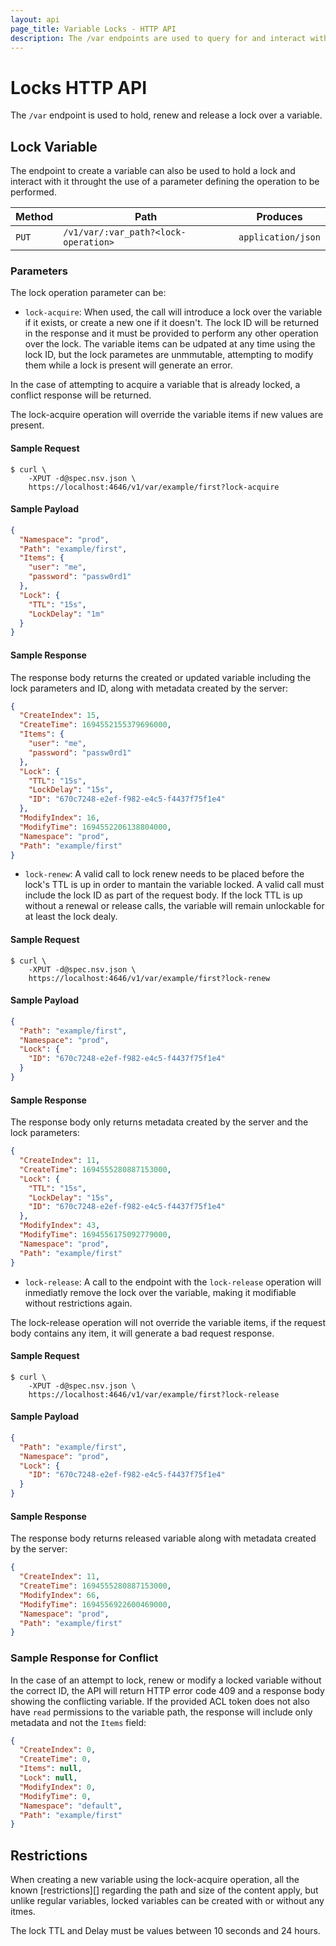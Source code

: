 ```yaml
---
layout: api
page_title: Variable Locks - HTTP API
description: The /var endpoints are used to query for and interact with variables and locks.
---
```


# Locks HTTP API

The `/var` endpoint is used to hold, renew and release a lock over a variable.

## Lock Variable

The endpoint to create a variable can also be used to hold a lock and interact with
it throught the use of a parameter defining the operation to be performed.

| Method | Path                                 | Produces           |
|--------|--------------------------------------|--------------------|
| `PUT`  | `/v1/var/:var_path?<lock-operation>` | `application/json` |

### Parameters

The lock operation parameter can be:

- `lock-acquire`: When used, the call will introduce a lock over the variable if 
it exists, or create a new one if it doesn't. The lock ID will be returned in the 
response and it must be provided to perform any other operation over the lock. 
The variable items can be udpated at any time using the lock ID, but the lock
parametes are unmmutable, attempting to modify them while a lock is present will
generate an error. 

In the case of attempting to acquire a variable that is already locked, a conflict
response will be returned. 

The lock-acquire operation will override the variable items if new values are 
present.


#### Sample Request

```shell-session
$ curl \
    -XPUT -d@spec.nsv.json \
    https://localhost:4646/v1/var/example/first?lock-acquire
```

#### Sample Payload

```json
{
  "Namespace": "prod",
  "Path": "example/first",
  "Items": {
    "user": "me",
    "password": "passw0rd1"
  },
  "Lock": {
    "TTL": "15s",
    "LockDelay": "1m"
  }
}
```

#### Sample Response

The response body returns the created or updated variable including the lock 
parameters and ID, along with metadata created by the server:

```json
{
  "CreateIndex": 15,
  "CreateTime": 1694552155379696000,
  "Items": {
    "user": "me",
    "password": "passw0rd1"
  },
  "Lock": {
    "TTL": "15s",
    "LockDelay": "15s",
    "ID": "670c7248-e2ef-f982-e4c5-f4437f75f1e4"
  },
  "ModifyIndex": 16,
  "ModifyTime": 1694552206138804000,
  "Namespace": "prod",
  "Path": "example/first"
}
```

- `lock-renew`: A valid call to lock renew needs to be placed before the lock's
TTL is up in order to mantain the variable locked. A valid call must include the
lock ID as part of the request body. If the lock TTL is up without a renewal or
release calls, the variable will remain unlockable for at least the lock dealy. 

#### Sample Request

```shell-session
$ curl \
    -XPUT -d@spec.nsv.json \
    https://localhost:4646/v1/var/example/first?lock-renew
```

#### Sample Payload

```json
{
  "Path": "example/first",
  "Namespace": "prod",
  "Lock": {
    "ID": "670c7248-e2ef-f982-e4c5-f4437f75f1e4"
  }
}
```

#### Sample Response

The response body only returns metadata created by the server and the lock
parameters:

```json
{
  "CreateIndex": 11,
  "CreateTime": 1694555280887153000,
  "Lock": {
    "TTL": "15s",
    "LockDelay": "15s",
    "ID": "670c7248-e2ef-f982-e4c5-f4437f75f1e4"
  },
  "ModifyIndex": 43,
  "ModifyTime": 1694556175092779000,
  "Namespace": "prod",
  "Path": "example/first"
}
```

- `lock-release`: A call to the endpoint with the `lock-release` operation will
inmediatly remove the lock over the variable, making it modifiable without 
restrictions again. 

The lock-release operation will not override the variable items, if the request
body contains any item, it will generate a bad request response.

#### Sample Request

```shell-session
$ curl \
    -XPUT -d@spec.nsv.json \
    https://localhost:4646/v1/var/example/first?lock-release
```

#### Sample Payload

```json
{
  "Path": "example/first",
  "Namespace": "prod",
  "Lock": {
    "ID": "670c7248-e2ef-f982-e4c5-f4437f75f1e4"
  }
}
```

#### Sample Response

The response body returns released variable along with metadata
created by the server:

```json
{
  "CreateIndex": 11,
  "CreateTime": 1694555280887153000,
  "ModifyIndex": 66,
  "ModifyTime": 1694556922600469000,
  "Namespace": "prod",
  "Path": "example/first"
}
```

### Sample Response for Conflict

In the case of an attempt to lock, renew or modify a locked variable
without the correct ID, the API will return HTTP error code
409 and a response body showing the conflicting variable. If the provided ACL
token does not also have `read` permissions to the variable path, the response
will include only metadata and not the `Items` field:

```json
{
  "CreateIndex": 0,
  "CreateTime": 0,
  "Items": null,
  "Lock": null,
  "ModifyIndex": 0,
  "ModifyTime": 0,
  "Namespace": "default",
  "Path": "example/first"
}
```

## Restrictions

When creating a new variable using the lock-acquire operation, all the known 
[restrictions][] regarding the path and size of the content apply, but unlike 
regular variables, locked variables can be created with or without any itmes.

The lock TTL and Delay must be values between 10 seconds and 24 hours.

[Variables]: /nomad/docs/concepts/variables
[`nomad var`]: /nomad/docs/commands/var
[blocking queries]: /nomad/api-docs#blocking-queries
[required ACLs]: /nomad/api-docs#acls
[RFC3986]: https://www.rfc-editor.org/rfc/rfc3986#section-2

